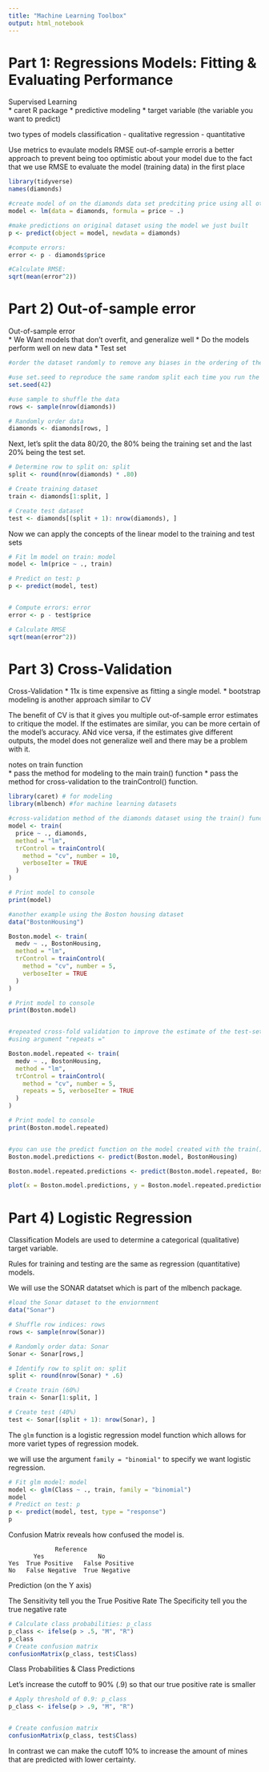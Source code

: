 ```yaml
---
title: "Machine Learning Toolbox"
output: html_notebook
---
```


# Part 1: Regressions Models: Fitting & Evaluating Performance

Supervised Learning  
* caret R package
* predictive modeling
* target variable (the variable you want to predict)

two types of models
classification - qualitative
regression - quantitative

Use metrics to evaulate models
RMSE
out-of-sample erroris a better approach to prevent being too optimistic about your model due to the fact that we use RMSE to evaluate the model (training data) in the first place


```r
library(tidyverse)
names(diamonds)

#create model of on the diamonds data set predciting price using all other variables as predictors (price ~ .)
model <- lm(data = diamonds, formula = price ~ .)

#make predictions on original dataset using the model we just built
p <- predict(object = model, newdata = diamonds)

#compute errors:
error <- p - diamonds$price

#Calculate RMSE:
sqrt(mean(error^2))
```

# Part 2) Out-of-sample error

Out-of-sample error  
* We Want models that don't overfit, and generalize well
* Do the models perform well on new data
* Test set

```r
#order the dataset randomly to remove any biases in the ordering of the data

#use set.seed to reproduce the same random split each time you run the script
set.seed(42)

#use sample to shuffle the data
rows <- sample(nrow(diamonds))

# Randomly order data
diamonds <- diamonds[rows, ]

```

Next, let's split the data 80/20, the 80% being the training set and the last 20% being the test set.

```r
# Determine row to split on: split
split <- round(nrow(diamonds) * .80)

# Create training dataset
train <- diamonds[1:split, ]

# Create test dataset
test <- diamonds[(split + 1): nrow(diamonds), ]

```

Now we can apply the concepts of the linear model to the training and test sets

```r

# Fit lm model on train: model
model <- lm(price ~ ., train)

# Predict on test: p
p <- predict(model, test)


# Compute errors: error
error <- p - test$price

# Calculate RMSE
sqrt(mean(error^2))
```

# Part 3) Cross-Validation

Cross-Validation
* 11x is time expensive as fitting a single model.
* bootstrap modeling is another approach similar to CV

The benefit of CV is that it gives you multiple out-of-sample error estimates to critique the model.
If the estimates are similar, you can be more certain of the model's accuracy. ANd vice versa, if the estimates give different outputs, the model does not generalize well and there may be a problem with it.

notes on train function  
* pass the method for modeling to the main train() function
* pass the method for cross-validation to the trainControl() function.

```r
library(caret) # for modeling
library(mlbench) #for machine learning datasets

#cross-validation method of the diamonds dataset using the train() function
model <- train(
  price ~ ., diamonds,
  method = "lm",
  trControl = trainControl(
    method = "cv", number = 10,
    verboseIter = TRUE
  )
)

# Print model to console
print(model)

#another example using the Boston housing dataset
data("BostonHousing")

Boston.model <- train(
  medv ~ ., BostonHousing,
  method = "lm",
  trControl = trainControl(
    method = "cv", number = 5,
    verboseIter = TRUE
  )
)

# Print model to console
print(Boston.model)


#repeated cross-fold validation to improve the estimate of the test-set error
#using argument "repeats ="

Boston.model.repeated <- train(
  medv ~ ., BostonHousing,
  method = "lm",
  trControl = trainControl(
    method = "cv", number = 5,
    repeats = 5, verboseIter = TRUE
  )
)

# Print model to console
print(Boston.model.repeated)


#you can use the predict function on the model created with the train() function to make predictions about the original dataset
Boston.model.predictions <- predict(Boston.model, BostonHousing) 

Boston.model.repeated.predictions <- predict(Boston.model.repeated, BostonHousing)

plot(x = Boston.model.predictions, y = Boston.model.repeated.predictions)
```

# Part 4) Logistic Regression

Classification Models are used to determine a categorical (qualitative) target variable. 

Rules for training and testing are the same as regression (quantitative) models.

We will use the SONAR datatset which is part of the mlbench package.

```r
#load the Sonar dataset to the enviornment
data("Sonar")

# Shuffle row indices: rows
rows <- sample(nrow(Sonar))

# Randomly order data: Sonar
Sonar <- Sonar[rows,]

# Identify row to split on: split
split <- round(nrow(Sonar) * .6)

# Create train (60%)
train <- Sonar[1:split, ]

# Create test (40%)
test <- Sonar[(split + 1): nrow(Sonar), ]

```

The `glm` function is a logistic regression model function which allows for more variet types of regression modek.

we will use the argument `family = "binomial"` to specify we want logistic regression.

```r
# Fit glm model: model
model <- glm(Class ~ ., train, family = "binomial")
model
# Predict on test: p
p <- predict(model, test, type = "response")
p
```

Confusion Matrix reveals how confused the model is.

                 Reference 
           Yes               No 
    Yes  True Positive   False Positive 
    No   False Negative  True Negative 
 
Prediction (on the Y axis)
 
The Sensitivity tell you the True Positive Rate
The Specificity tell you the true negative rate

```r
# Calculate class probabilities: p_class
p_class <- ifelse(p > .5, "M", "R")
p_class
# Create confusion matrix
confusionMatrix(p_class, test$Class)

```

Class Probabilities & Class Predictions

Let's increase the cutoff to 90% (.9) so that our true positive rate is smaller

```r

# Apply threshold of 0.9: p_class
p_class <- ifelse(p > .9, "M", "R")


# Create confusion matrix
confusionMatrix(p_class, test$Class)

```

In contrast we can make the cutoff 10% to increase the amount of mines that are predicted with lower certainty. 
